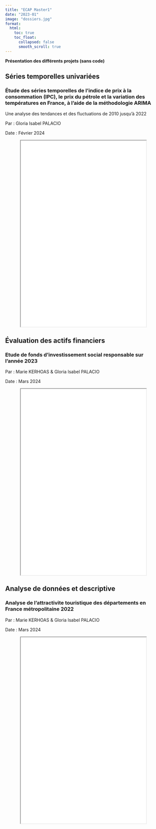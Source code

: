 ```yaml
---
title: "ECAP Master1"
date: "2023-01"
image: "dossiers.jpg"
format: 
  html:
    toc: true
    toc_float: 
      collapsed: false
      smooth_scroll: true
---
```


**Présentation des différents projets (sans code)**

## Séries temporelles univariées

### Étude des séries temporelles de l’indice de prix à la consommation (IPC), le prix du pétrole et la variation des températures en France, à l’aide de la méthodologie ARIMA

Une analyse des tendances et des fluctuations de 2010 jusqu’à 2022

Par : Gloria Isabel PALACIO

Date : Février 2024

::: {style="text-align: center;"}
<iframe src="/pdf/series_tempo.pdf" width="80%" height="600px">

</iframe>
:::

## Évaluation des actifs financiers

### Etude de fonds d’investissement social responsable sur l’année 2023

Par : Marie KERHOAS & Gloria Isabel PALACIO

Date : Mars 2024

::: {style="text-align: center;"}
<iframe src="/pdf/EAF.pdf" width="80%" height="600px">

</iframe>
:::

## Analyse de données et descriptive

### Analyse de l’attractivite touristique des départements en France métropolitaine 2022

Par : Marie KERHOAS & Gloria Isabel PALACIO

Date : Mars 2024

::: {style="text-align: center;"}
<iframe src="/pdf/add-tourisme.pdf" width="80%" height="600px">

</iframe>
:::
